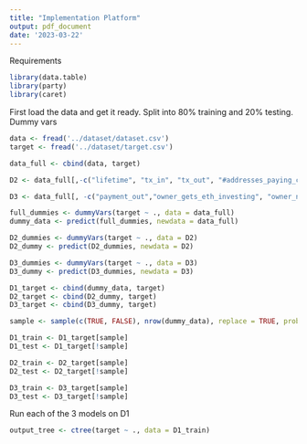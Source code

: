 ```yaml
---
title: "Implementation Platform"
output: pdf_document
date: '2023-03-22'
---
```


Requirements
```r
library(data.table)
library(party)
library(caret)
```

First load the data and get it ready. Split into  80% training and 20% testing. Dummy vars
```r
data <- fread('../dataset/dataset.csv')
target <- fread('../dataset/target.csv')

data_full <- cbind(data, target)

D2 <- data_full[,-c("lifetime", "tx_in", "tx_out", "#addresses_paying_contract", "#addresses_paid_by_contract", "investment_to_contract/tx_in", "payment_from_contract/tx_out", "percentage_some_tx_in", "sdev_tx_in", "percentage_some_tx_out", "sdev_tx_out", "owner_gets_eth_Wo_investing", "owner_gets_eth_investing", "owner_no_eth")]

D3 <- data_full[, -c("payment_out","owner_gets_eth_investing", "owner_no_eth")]

full_dummies <- dummyVars(target ~ ., data = data_full)
dummy_data <- predict(full_dummies, newdata = data_full)

D2_dummies <- dummyVars(target ~ ., data = D2)
D2_dummy <- predict(D2_dummies, newdata = D2)

D3_dummies <- dummyVars(target ~ ., data = D3)
D3_dummy <- predict(D3_dummies, newdata = D3)

D1_target <- cbind(dummy_data, target)
D2_target <- cbind(D2_dummy, target)
D3_target <- cbind(D3_dummy, target)

sample <- sample(c(TRUE, FALSE), nrow(dummy_data), replace = TRUE, prob = c(.8, .2))

D1_train <- D1_target[sample]
D1_test <- D1_target[!sample]

D2_train <- D2_target[sample]
D2_test <- D2_target[!sample]

D3_train <- D3_target[sample]
D3_test <- D3_target[!sample]
```

Run each of the 3 models on D1
```r
output_tree <- ctree(target ~ ., data = D1_train)

```


